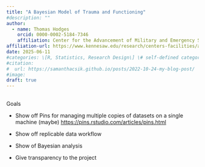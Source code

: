 ```yaml
---
title: "A Bayesian Model of Trauma and Functioning"
#description: ""
author:
  - name: Thomas Hodges
    orcid: 0000-0002-5184-7346
    affiliation: Center for the Advancement of Military and Emergency Services Research, Kennesaw State University
affiliation-url: https://www.kennesaw.edu/research/centers-facilities/ames-center/index.php
date: 2025-06-11
#categories: \[R, Statistics, Research Design\] \# self-defined categories
#citation: 
#  url: https://samanthacsik.github.io/posts/2022-10-24-my-blog-post/ 
#image: 
draft: true
---
```


## 

Goals

-   Show off Pins for managing multiple copies of datasets on a single machine (maybe) <https://pins.rstudio.com/articles/pins.html>

-   Show off replicable data workflow

-   Show of Bayesian analysis

-   Give transparency to the project
